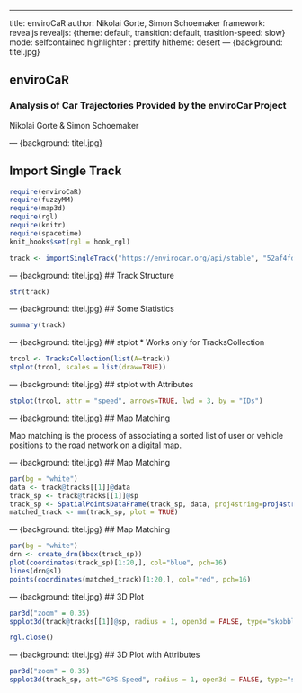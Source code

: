 ---
title: enviroCaR
author: Nikolai Gorte, Simon Schoemaker
framework: revealjs
revealjs: {theme: default, transition: default, trasition-speed: slow}
mode: selfcontained
highlighter : prettify
hitheme: desert
--- {background: titel.jpg}

## enviroCaR 
### Analysis of Car Trajectories Provided by the enviroCar Project

Nikolai Gorte & Simon Schoemaker

--- {background: titel.jpg}

## Import Single Track
```r
require(enviroCaR)
require(fuzzyMM)
require(map3d)
require(rgl)
require(knitr)
require(spacetime)
knit_hooks$set(rgl = hook_rgl)
```

```r
track <- importSingleTrack("https://envirocar.org/api/stable", "52af4fd3e4b0593cce13bfc7")

```

--- {background: titel.jpg}
## Track Structure
```r
str(track)
```

--- {background: titel.jpg}
## Some Statistics
```r
summary(track)
```

--- {background: titel.jpg}
## stplot
* Works only for TracksCollection
```r
trcol <- TracksCollection(list(A=track))
stplot(trcol, scales = list(draw=TRUE))
```

--- {background: titel.jpg}
## stplot with Attributes
```r
stplot(trcol, attr = "speed", arrows=TRUE, lwd = 3, by = "IDs")
```

--- {background: titel.jpg}
## Map Matching

Map matching is the process of associating a sorted list of user 
or vehicle positions to the road network on a digital map.


--- {background: titel.jpg}
## Map Matching

```r
par(bg = "white")
data <- track@tracks[[1]]@data
track_sp <- track@tracks[[1]]@sp
track_sp <- SpatialPointsDataFrame(track_sp, data, proj4string=proj4string(track_sp), bbox=bbox(track_sp))
matched_track <- mm(track_sp, plot = TRUE)
```

--- {background: titel.jpg}
## Map Matching

```r
par(bg = "white")
drn <- create_drn(bbox(track_sp))
plot(coordinates(track_sp)[1:20,], col="blue", pch=16)
lines(drn@sl)
points(coordinates(matched_track)[1:20,], col="red", pch=16)
```

--- {background: titel.jpg}
## 3D Plot

```r
par3d("zoom" = 0.35)
spplot3d(track@tracks[[1]]@sp, radius = 1, open3d = FALSE, type="skobbler")
```
```r
rgl.close()
```

--- {background: titel.jpg}
## 3D Plot with Attributes

```r
par3d("zoom" = 0.35)
spplot3d(track_sp, att="GPS.Speed", radius = 1, open3d = FALSE, type="skobbler")
```
